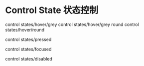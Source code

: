 

<Meta title="05 - Control State 状态" component={ControlState} />

# Control State 状态控制

<ControlState type="hover">control states/hover/grey</ControlState>
<ControlState type="hover" degree="gray" round>
  control states/hover/grey round
</ControlState>
<ControlState type="hover" round>
  control states/hover/round
</ControlState>

<ControlState type="pressed" degree="blue">
  control states/pressed
</ControlState>

<ControlState type="focused">control states/focused</ControlState>

<ControlState type="disabled" degree="danger">
  control states/disabled
</ControlState>
